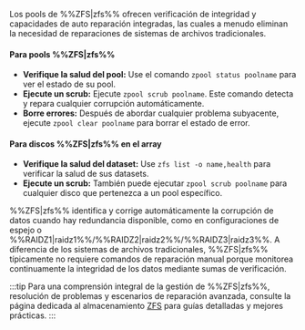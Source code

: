 Los pools de %%ZFS|zfs%% ofrecen verificación de integridad y capacidades de auto reparación integradas, las cuales a menudo eliminan la necesidad de reparaciones de sistemas de archivos tradicionales.

<h4>Para pools %%ZFS|zfs%%</h4>

- **Verifique la salud del pool:** Use el comando `zpool status poolname` para ver el estado de su pool.
- **Ejecute un scrub:** Ejecute `zpool scrub poolname`. Este comando detecta y repara cualquier corrupción automáticamente.
- **Borre errores:** Después de abordar cualquier problema subyacente, ejecute `zpool clear poolname` para borrar el estado de error.

<h4>Para discos %%ZFS|zfs%% en el array</h4>

- **Verifique la salud del dataset:** Use `zfs list -o name,health` para verificar la salud de sus datasets.
- **Ejecute un scrub:** También puede ejecutar `zpool scrub poolname` para cualquier disco que pertenezca a un pool específico.

%%ZFS|zfs%% identifica y corrige automáticamente la corrupción de datos cuando hay redundancia disponible, como en configuraciones de espejo o %%RAIDZ1|raidz1%%/%%RAIDZ2|raidz2%%/%%RAIDZ3|raidz3%%. A diferencia de los sistemas de archivos tradicionales, %%ZFS|zfs%% típicamente no requiere comandos de reparación manual porque monitorea continuamente la integridad de los datos mediante sumas de verificación.

:::tip
Para una comprensión integral de la gestión de %%ZFS|zfs%%, resolución de problemas y escenarios de reparación avanzada, consulte la página dedicada al almacenamiento [ZFS](../../../advanced-configurations/optimize-storage/zfs-storage.mdx) para guías detalladas y mejores prácticas.
:::
